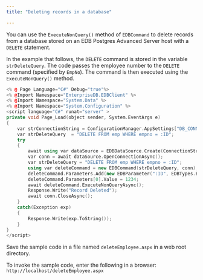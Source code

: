 ```yaml
---
title: "Deleting records in a database"

---
```


<div id="deleting_records_in_a_database" class="registered_link"></div>

You can use the `ExecuteNonQuery()` method of `EDBCommand` to delete records from a database stored on an EDB Postgres Advanced Server host with a `DELETE` statement.

In the example that follows, the `DELETE` command is stored in the variable `strDeleteQuery`. The code passes the employee number to the `DELETE` command (specified by `EmpNo`). The command is then executed using the `ExecuteNonQuery()` method.

```cpp
<% @ Page Language="C#" Debug="true"%>
<% @Import Namespace="EnterpriseDB.EDBClient" %>
<% @Import Namespace="System.Data" %>
<% @Import Namespace="System.Configuration" %>
<script language="C#" runat="server" >
private void Page_Load(object sender, System.EventArgs e)
{
	var strConnectionString = ConfigurationManager.AppSettings["DB_CONN_STRING"];
	var strDeleteQuery  = "DELETE FROM emp WHERE empno = :ID";
	try
	{
		await using var dataSource = EDBDataSource.Create(ConnectionString);
		var conn = await dataSource.OpenConnectionAsync();
		var strDeleteQuery = "DELETE FROM emp WHERE empno = :ID";
		using var deleteCommand = new EDBCommand(strDeleteQuery, conn);
		deleteCommand.Parameters.Add(new EDBParameter(":ID", EDBTypes.EDBDbType.Integer));
		deleteCommand.Parameters[0].Value = 1234;
		await deleteCommand.ExecuteNonQueryAsync();
		Response.Write("Record Deleted");
		await conn.CloseAsync();
	}
	catch(Exception exp)
	{
		Response.Write(exp.ToString());
	}
}
</script>
```

Save the sample code in a file named `deleteEmployee.aspx` in a web root directory. 

To invoke the sample code, enter the following in a browser: `http://localhost/deleteEmployee.aspx`
